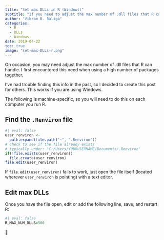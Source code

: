 ```yaml
---
title: "Set max DLLs in R (Windows)"
subtitle: "If you need to adjust the max number of .dll files that R can handle, here is code that works if you are using Windows."
author: "Vikram B. Baliga"
categories:
  - R
  - DLLs 
  - Windows
date: 2019-04-22
toc: true
image: "set-max-DLLs-r.png"
---
```


On occasion, you may need adjust the max number of .dll files that R can handle.
I first encountered this need when using a high number of packages together.

I've had trouble finding this info in the past, so I decided to create this post
for others. This works if you are using Windows.

The following is machine-specific, so you will need to do this on each computer
you run R.

## Find the `.Renviron` file

```r
#| eval: false
user_renviron <- 
  path.expand(file.path("~", ".Renviron"))
# check to see if the file already exists
# typically under: "C:/Users/YOURUSERNAME/Documents/.Renviron"
if(!file.exists(user_renviron)) 
  file.create(user_renviron)
file.edit(user_renviron) 
```

If `file.edit(user_renviron)` fails to work, just open the file itself (located
wherever `user_renviron` is pointing) with a text editor.

## Edit max DLLs

Once you have the file open, edit or add the following line, save, and restart
R:

```r
#| eval: false
R_MAX_NUM_DLLS=500
```

🐢
